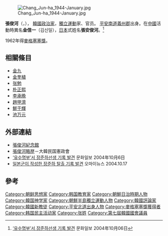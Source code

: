 {{rewrite|time=2010-05-21T10:35:28+00:00}}
{{blpsource|time=2010-04-15T04:15:42+00:00}}
[[File:Chang_Jun-ha_1944-January.jpg|thumb]]

{{Infobox Korean name
|hangul=장준하
|hanja=張俊河
|rr=Jang Jun-ha
|mr=Chang Chun-ha
|tablewidth=265
|color=lavender
}}

'''張俊河'''（{{lang-ko|장준하}}，{{bd|1918年|8月27日|1975年|8月17日}}）， [[韓國|韓國]][[政治家|政治家]]，[[韓國獨立運動|獨立運動]]家、官员。 [[平安南道|平安南道]][[義州郡|義州郡]]出身。在[[中國|中國]]活動時異名'''金信一'''（김신일），[[日本|日本]]式姓名'''張安俊河'''。<ref>[http://www.munhwa.com/news/view.html?no=20041006010306230390021 ‘유수명부’서 장준하선생 기록 발견] {{Wayback|url=http://www.munhwa.com/news/view.html?no=20041006010306230390021 |date=20210324152319 }} 문화일보  2004年10月06日</ref>

1962年得[[麥格塞塞獎|麥格塞塞獎]]。

== 相關條目 ==
* [[金九|金九]]
* [[金奎植|金奎植]]
* [[张勉_(韓國)|张勉]]
* [[朴正熙|朴正熙]]
* [[李承晩|李承晩]]
* [[趙甲濟|趙甲濟]]
* [[鮮于輝|鮮于輝]]
* [[池万元|池万元]]

==外部連結==
* [https://web.archive.org/web/20180814172222/http://www.peacewave.or.kr/ 張俊河紀念館]
* [http://www.rokps.or.kr/profile_result_ok.asp?num=956 張俊河略歴]{{dead link|date=2017年12月 |bot=InternetArchiveBot |fix-attempted=yes }}－大韓民国憲政會
*[http://www.munhwa.com/news/view.html?no=20041006010306230390021 ‘유수명부’서 장준하선생 기록 발견] {{Wayback|url=http://www.munhwa.com/news/view.html?no=20041006010306230390021 |date=20210324152319 }} 문화일보  2004年10月6日 {{ko}}
*[http://www.ohmynews.com/NWS_Web/view/at_pg.aspx?CNTN_CD=A0000213425 일본군이 작성한 장준하 탈출 기록 발견] {{Wayback|url=http://www.ohmynews.com/NWS_Web/view/at_pg.aspx?CNTN_CD=A0000213425 |date=20190923200028 }} 오마이뉴스 2004.10.17 {{ko}}

== 參考 ==
{{Reflist}}

{{korea-bio-stub}}
{{亚洲政治人物小作品}}
{{DEFAULTSORT:J}}
[[Category:朝鲜思想家|Category:朝鲜思想家]]
[[Category:韩国教育家|Category:韩国教育家]] 
[[Category:朝鮮日治時期人物|Category:朝鮮日治時期人物]]
[[Category:韓国神学家|Category:韓国神学家]]
[[Category:朝鮮半島獨立運動人物|Category:朝鮮半島獨立運動人物]]
[[Category:韓國評論家|Category:韓國評論家]]
[[Category:韓國新教徒|Category:韓國新教徒]]
[[Category:平安北道出身人物|Category:平安北道出身人物]]
[[Category:麥格塞塞獎獲得者|Category:麥格塞塞獎獲得者]]
[[Category:韩国民主活动家|Category:韩国民主活动家]]
[[Category:张姓|Category:张姓]]
[[Category:第七屆韓國國會議員|Category:第七屆韓國國會議員]]